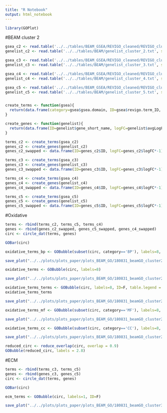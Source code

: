 ```yaml
---
title: "R Notebook"
output: html_notebook
---
```




```r
library(GOPlot)
```

#BEAM cluster 2

```r
gsea_c2 <- read.table('../../tables/BEAM_GSEA/REVIGO_cleaned/REVIGO_cluster2_cleaned.tsv', sep='\t', header=T)
genelist_c2 <- read.table('../../tables/BEAM/genelist_cluster_2.txt', sep='\t', header=T)

gsea_c3 <- read.table('../../tables/BEAM_GSEA/REVIGO_cleaned/REVIGO_cluster3_cleaned.tsv', sep='\t', header=T)
genelist_c3 <- read.table('../../tables/BEAM/genelist_cluster_3.txt', sep='\t', header=T)

gsea_c4 <- read.table('../../tables/BEAM_GSEA/REVIGO_cleaned/REVIGO_cluster4_cleaned.tsv', sep='\t', header=T)
genelist_c4 <- read.table('../../tables/BEAM/genelist_cluster_4.txt', sep='\t', header=T)

gsea_c5 <- read.table('../../tables/BEAM_GSEA/REVIGO_cleaned/REVIGO_cluster5_cleaned.tsv', sep='\t', header=T)
genelist_c5 <- read.table('../../tables/BEAM/genelist_cluster_5.txt', sep='\t', header=T)


create_terms <- function(gsea){
  return(data.frame(category=gsea$gsea.domain, ID=gsea$revigo.term_ID, term=gsea$revigo.description, adj_pval=gsea$gsea.p.value, genes=gsea$gsea.intersection))
}

create_genes <- function(genelist){
  return(data.frame(ID=genelist$gene_short_name, logFC=genelist$avgLogFC_State2_State3))
}

terms_c2 <- create_terms(gsea_c2)
genes_c2 <- create_genes(genelist_c2)
genes_c2_swapped <- data.frame(ID=genes_c2$ID, logFC=genes_c2$logFC*-1)

terms_c3 <- create_terms(gsea_c3)
genes_c3 <- create_genes(genelist_c3)
genes_c3_swapped <- data.frame(ID=genes_c3$ID, logFC=genes_c3$logFC*-1)

terms_c4 <- create_terms(gsea_c4)
genes_c4 <- create_genes(genelist_c4)
genes_c4_swapped <- data.frame(ID=genes_c4$ID, logFC=genes_c4$logFC*-1)

terms_c5 <- create_terms(gsea_c5)
genes_c5 <- create_genes(genelist_c5)
genes_c5_swapped <- data.frame(ID=genes_c5$ID, logFC=genes_c5$logFC*-1)

```

#Oxidative

```r
terms <- rbind(terms_c2, terms_c5, terms_c4)
genes <- rbind(genes_c2_swapped, genes_c5_swapped, genes_c4_swapped)
circ <- circle_dat(terms, genes)
```

```r
GOBar(circ)
```

```r
oxidative_terms_bp <- GOBubble(subset(circ, category=='BP'), labels=8, ID=F)
```

```r
save_plot("../../plots/plots_paper/plots_BEAM_GO/180831_beamGO_cluster2-5-4-BP-terms.pdf", oxidative_terms_bp, base_width=20, base_height=12)
```

```r
oxidative_terms <- GOBubble(circ, labels=8)
```

```r
save_plot("../../plots/plots_paper/plots_BEAM_GO/180831_beamGO_cluster2-5-4.pdf", oxidative_terms, base_width=20, base_height=12)
```

```r
oxidative_terms_terms <- GOBubble(circ, labels=8, ID=F, table.legend = F)
oxidative_terms_terms
```

```r
save_plot("../../plots/plots_paper/plots_BEAM_GO/180831_beamGO_cluster2-5-4-terms.pdf", oxidative_terms_terms, base_width=20, base_height=12)
```


```r
oxidative_terms_mf <- GOBubble(subset(circ, category=='MF'), labels=8, ID=F, colour=c('#95bafa', '#95bafa', '#95bafa'))
```

```r
save_plot("../../plots/plots_paper/plots_BEAM_GO/180831_beamGO_cluster2-5-4-MF.pdf", oxidative_terms_mf, base_width=20, base_height=12)
```


```r
oxidative_terms_cc <- GOBubble(subset(circ, category=='CC'), labels=8, ID=F, colour=c('#f25455', '#f25455', '#f25455'))
```

```r
save_plot("../../plots/plots_paper/plots_BEAM_GO/180831_beamGO_cluster2-5-4-CC.pdf", oxidative_terms_cc, base_width=20, base_height=12)
```


```r
reduced_circ <- reduce_overlap(circ, overlap = 0.9)
GOBubble(reduced_circ, labels = 2.8)
```

#ECM

```r
terms <- rbind(terms_c3, terms_c5)
genes <- rbind(genes_c3, genes_c5)
circ <- circle_dat(terms, genes)
```


```r
GOBar(circ)
```


```r
ecm_terms <- GOBubble(circ, labels=1, ID=F)
```

```r
save_plot("../../plots/plots_paper/plots_BEAM_GO/180831_beamGO_cluster3-5.pdf", ecm_terms, base_width=20, base_height=12)
```

